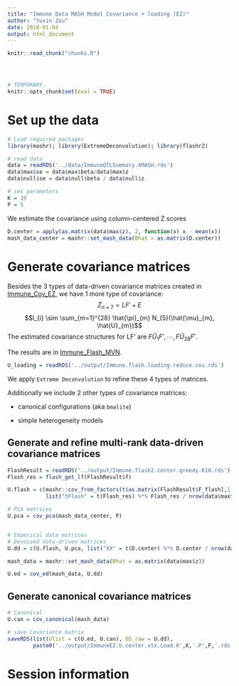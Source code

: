 ```yaml
---
title: "Immune Data MASH Model Covariance + loading (EZ)"
author: "Yuxin Zou"
date: 2018-01-04
output: html_document
---
```

```r
knitr::read_chunk("chunks.R")
```

<!-- Update knitr chunk options -->
```r
```

<!-- Insert the date the file was last updated -->
```r
```

<!-- Insert the code version (Git commit SHA1) if Git repository exists and R
 package git2r is installed -->
```r
```

```r
# TEMPORARY.
knitr::opts_chunk$set(eval = TRUE)
```

# Set up the data
```r
# Load required packages
library(mashr); library(ExtremeDeconvolution); library(flashr2)
```
```r
# read data
data = readRDS('../data/ImmuneQTLSummary.4MASH.rds')
data$max$se = data$max$beta/data$max$z
data$null$se = data$null$beta / data$null$z

# set parameters
K = 10
P = 5
```

We estimate the covariance using column-centered Z scores
```r
D.center = apply(as.matrix(data$max$z), 2, function(x) x - mean(x))
mash_data_center = mashr::set_mash_data(Bhat = as.matrix(D.center))
```

# Generate covariance matrices

Besides the 3 types of data-driven covariance matrices created in [Immune_Cov_EZ](Immune_Cov_EZ.html), we have 1 more type of covariance:
$$ \tilde{Z}_{n\times 7} = LF' + E $$
$$l_{i} \sim \sum_{m=1}^{28} \hat{\pi}_{m} N_{5}(\hat{\mu}_{m}, \hat{U}_{m})$$
The estimated covariance structures for LF' are $F\hat{U}_{1}F', \cdots, F\hat{U}_{28}F'$.

The results are in [Immune_Flash_MVN](Immune_Flash_MVN_red.html).

```r
U_loading = readRDS('../output/Immune.flash.loading.reduce.cov.rds')
```
<!--
Here we create 3 types of data-driven covariance matrices:

* Flash (rank 5, previously computed): [Flash](Immune_Flash.html)
  $$ \tilde{Z}_{n\times 7} = LF' + E $$
  $$ U = \frac{1}{n} (LF')'(LF') $$
    + plus single rank Flashs for each factor
    The 5 matrices $F_{q}L_{q}' L_{q} F_{q}'$
    
* PCA (rank 5, to be computed)
    + plus single rank PCAs
    
* Optionally
    + Empirical covariance
--> 
We apply `Extreme Deconvolution` to refine these 4 types of matrices.

Additionally we include 2 other types of covariance matrices:

* canonical configurations (aka `bmalite`)

* simple heterogeneity models

## Generate and refine multi-rank data-driven covariance matrices

```r
FlashResult = readRDS('../output/Immune.flash2.center.greedy.K10.rds')
Flash_res = flash_get_lf(FlashResult$f)

U.flash = c(mashr::cov_from_factors(t(as.matrix(FlashResult$F_flash[,1:5])), "Flash"), 
            list("tFlash" = t(Flash_res) %*% Flash_res / nrow(data$max$z)))

# PCA matrices
U.pca = cov_pca(mash_data_center, P)


# Emperical data matrices
# Denoised data-driven matrices
U.dd = c(U.flash, U.pca, list("XX" = t(D.center) %*% D.center / nrow(data$max$z)), U_loading)

mash_data = mashr::set_mash_data(Bhat = as.matrix(data$max$z))

U.ed = cov_ed(mash_data, U.dd)
```

## Generate canonical covariance matrices

```r
# Canonical
U.can = cov_canonical(mash_data) 

# save Covariance matrix
saveRDS(list(Ulist = c(U.ed, U.can), DD_raw = U.dd), 
        paste0('../output/ImmuneEZ.U.center.xtx.Load.K',K,'.P',P,'.rds'))

```

# Session information

<!-- Insert the session information into the document -->
```r
```
